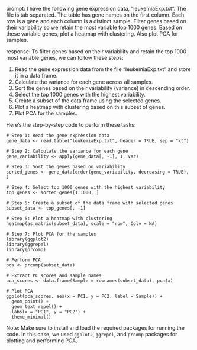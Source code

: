 prompt:
I have the following gene expression data, "leukemiaExp.txt". The file is tab separated. The table has gene names on the first column. Each row is a gene and each column is a distinct sample. Filter genes based on their variability so we retain the most variable top 1000 genes. Based on these variable genes, plot a heatmap with clustering. Also plot PCA for samples.

response:
To filter genes based on their variability and retain the top 1000 most variable genes, we can follow these steps:

1. Read the gene expression data from the file "leukemiaExp.txt" and store it in a data frame.
2. Calculate the variance for each gene across all samples.
3. Sort the genes based on their variability (variance) in descending order.
4. Select the top 1000 genes with the highest variability.
5. Create a subset of the data frame using the selected genes.
6. Plot a heatmap with clustering based on this subset of genes.
7. Plot PCA for the samples.

Here's the step-by-step code to perform these tasks:

```
# Step 1: Read the gene expression data
gene_data <- read.table("leukemiaExp.txt", header = TRUE, sep = "\t")

# Step 2: Calculate the variance for each gene
gene_variability <- apply(gene_data[, -1], 1, var)

# Step 3: Sort the genes based on variability
sorted_genes <- gene_data[order(gene_variability, decreasing = TRUE), ]

# Step 4: Select top 1000 genes with the highest variability
top_genes <- sorted_genes[1:1000, ]

# Step 5: Create a subset of the data frame with selected genes
subset_data <- top_genes[, -1]

# Step 6: Plot a heatmap with clustering
heatmap(as.matrix(subset_data), scale = "row", Colv = NA)

# Step 7: Plot PCA for the samples
library(ggplot2)
library(ggrepel)
library(prcomp)

# Perform PCA
pca <- prcomp(subset_data)

# Extract PC scores and sample names
pca_scores <- data.frame(Sample = rownames(subset_data), pca$x)

# Plot PCA
ggplot(pca_scores, aes(x = PC1, y = PC2, label = Sample)) +
  geom_point() +
  geom_text_repel() +
  labs(x = "PC1", y = "PC2") +
  theme_minimal()
```

Note: Make sure to install and load the required packages for running the code. In this case, we used `ggplot2`, `ggrepel`, and `prcomp` packages for plotting and performing PCA.
